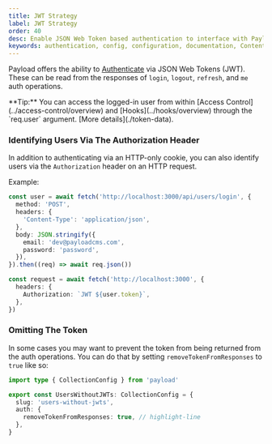 ```yaml
---
title: JWT Strategy
label: JWT Strategy
order: 40
desc: Enable JSON Web Token based authentication to interface with Payload.
keywords: authentication, config, configuration, documentation, Content Management System, cms, headless, javascript, node, react, nextjs
---
```


Payload offers the ability to [Authenticate](./overview) via JSON Web Tokens (JWT). These can be read from the responses of `login`, `logout`, `refresh`, and `me` auth operations.

<Banner type="success">
  **Tip:** You can access the logged-in user from within [Access
  Control](../access-control/overview) and [Hooks](../hooks/overview) through
  the `req.user` argument. [More details](./token-data).
</Banner>

### Identifying Users Via The Authorization Header

In addition to authenticating via an HTTP-only cookie, you can also identify users via the `Authorization` header on an HTTP request.

Example:

```ts
const user = await fetch('http://localhost:3000/api/users/login', {
  method: 'POST',
  headers: {
    'Content-Type': 'application/json',
  },
  body: JSON.stringify({
    email: 'dev@payloadcms.com',
    password: 'password',
  }),
}).then((req) => await req.json())

const request = await fetch('http://localhost:3000', {
  headers: {
    Authorization: `JWT ${user.token}`,
  },
})
```

### Omitting The Token

In some cases you may want to prevent the token from being returned from the auth operations. You can do that by setting `removeTokenFromResponses` to `true` like so:

```ts
import type { CollectionConfig } from 'payload'

export const UsersWithoutJWTs: CollectionConfig = {
  slug: 'users-without-jwts',
  auth: {
    removeTokenFromResponses: true, // highlight-line
  },
}
```
